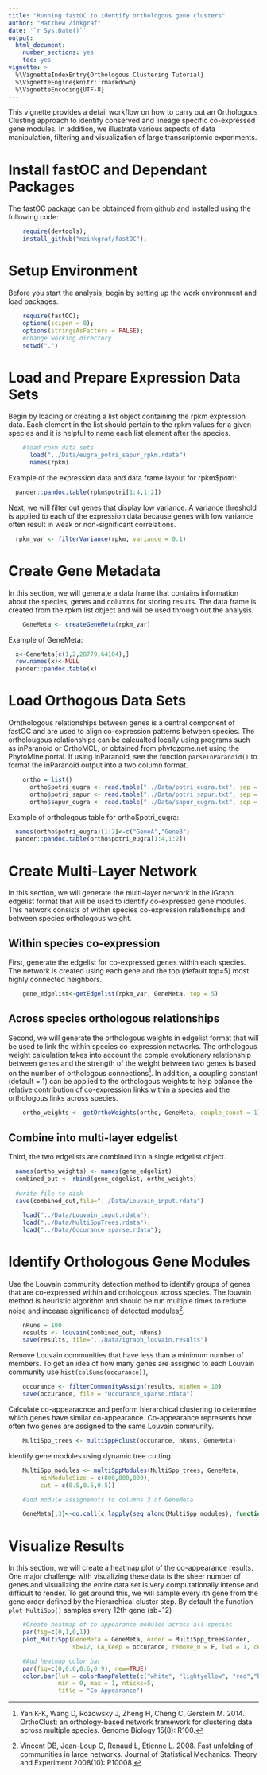 ```yaml
---
title: "Running fastOC to identify orthologous gene clusters"
author: "Matthew Zinkgraf"
date: '`r Sys.Date()`'
output:
  html_document:
    number_sections: yes
    toc: yes
vignette: >
  %\VignetteIndexEntry{Orthologous Clustering Tutorial}
  %\VignetteEngine{knitr::rmarkdown}
  %\VignetteEncoding{UTF-8}
---
```


This vignette provides a detail workflow on how to carry out an Orthologous Clusting approach to identify conserved and lineage specific co-expressed gene modules. In addition, we illustrate various aspects of data manipulation, filtering and visualization of large transcriptomic experiments.

# Install fastOC and Dependant Packages

The fastOC package can be obtainded from github and installed using the following code:

```r
    require(devtools);
    install_github("mzinkgraf/fastOC");
```


# Setup Environment

Before you start the analysis, begin by setting up the work environment and load packages.

```r
    require(fastOC);
    options(scipen = 0);
    options(stringsAsFactors = FALSE);
    #change working directory
    setwd(".")
```

# Load and Prepare Expression Data Sets

Begin by loading or creating a list object containing the rpkm expression data. Each element in the list should pertain to the rpkm values for a given species and it is helpful to name each list element after the species.


```r
    #load rpkm data sets
      load("../Data/eugra_potri_sapur_rpkm.rdata")
      names(rpkm)
```

Example of the expression data and data.frame layout for rpkm$potri:

```r
  pander::pandoc.table(rpkm$potri[1:4,1:2])
```

Next, we will filter out genes that display low variance. A variance threshold is applied to each of the expression data because genes with low variance often result in weak or non-significant correlations.

```r
  rpkm_var <- filterVariance(rpkm, variance = 0.1)
```

# Create Gene Metadata

In this section, we will generate a data frame that contains information about the species, genes and columns for storing results. The data frame is created from the rpkm list object and will be used through out the analysis.

```r
    GeneMeta <- createGeneMeta(rpkm_var)
```

Example of GeneMeta:

```r
  x<-GeneMeta[c(1,2,28779,64104),]
  row.names(x)<-NULL
  pander::pandoc.table(x)
```

# Load Orthogous Data Sets

Orhthologous relationships between genes is a central component of fastOC and are used to align co-expression patterns between species. The ortholougous relationships can be calcualted locally using programs such as inParanoid or OrthoMCL, or obtained from phytozome.net using the PhytoMine portal. If using inParanoid, see the function `parseInParanoid()` to format the inParanoid output into a two column format. 

```r
    ortho = list()
      ortho$potri_eugra <- read.table("../Data/potri_eugra.txt", sep = " ")
      ortho$potri_sapur <- read.table("../Data/potri_sapur.txt", sep = " ")
      ortho$sapur_eugra <- read.table("../Data/sapur_eugra.txt", sep = " ")
```


Example of orthologous table for ortho$potri_eugra:

```r
  names(ortho$potri_eugra)[1:2]<-c("GeneA","GeneB")
  pander::pandoc.table(ortho$potri_eugra[1:4,1:2])
```

# Create Multi-Layer Network

In this section, we will generate the multi-layer network in the iGraph edgelist format that will be used to identify co-expressed gene modules. This network consists of within species co-expression relationships and between species orthologous weight.

## Within species co-expression

First, generate the edgelist for co-expressed genes within each species. The network is created using each gene and the top (default top=5) most highly connected neighbors.

```r
    gene_edgelist<-getEdgelist(rpkm_var, GeneMeta, top = 5)
```

## Across species orthologous relationships

Second, we will generate the orthologous weights in edgelist format that will be used to link the within species co-expression networks. The orthologous weight calculation takes into account the comple evolutionary relationship between genes and the strength of the weight between two genes is based on the number of orthologous connections^[Yan K-K, Wang D, Rozowsky J, Zheng H, Cheng C, Gerstein M. 2014. OrthoClust: an orthology-based network framework for clustering data across multiple species. Genome Biology 15(8): R100.]. In addition, a coupling constant (default = 1) can be applied to the orthologous weights to help balance the relative contribution of co-expression links within a species and the orthologous links across species.

```r
    ortho_weights <- getOrthoWeights(ortho, GeneMeta, couple_const = 1)

```

## Combine into multi-layer edgelist

Third, the two edgelists are combined into a single edgelist object.

```r
  names(ortho_weights) <- names(gene_edgelist)
  combined_out <- rbind(gene_edgelist, ortho_weights)
  
  #write file to disk
  save(combined_out,file="../Data/Louvain_input.rdata")

```

```r
    load("../Data/Louvain_input.rdata");
    load("../Data/MultiSppTrees.rdata");
    load("../Data/Occurance_sparse.rdata");
```


# Identify Orthologous Gene Modules

Use the Louvain community detection method to identify groups of genes that are co-expressed within and orthologous across species. The louvain method is heuristic algorithm and should be run multiple times to reduce noise and incease significance of detected modules^[Vincent DB, Jean-Loup G, Renaud L, Etienne L. 2008. Fast unfolding of communities in large networks. Journal of Statistical Mechanics: Theory and Experiment 2008(10): P10008.].

```r
    nRuns = 100
    results <- louvain(combined_out, nRuns)
    save(results, file="../Data/igraph_louvain.results")
```

Remove Louvain communities that have less than a minimum number of members. To get an idea of how many genes are assigned to each Louvain community use `hist(colSums(occurance))`,

```r
    occurance <- filterCommunityAssign(results, minMem = 10)
    save(occurance, file = "Occurance_sparse.rdata")
```

Calculate co-appearacnce and perform hierarchical clustering to determine which genes have similar co-appearance. Co-appearance represents how often two genes are assigned to the same Louvain community.

```r
    MultiSpp_trees <- multiSppHclust(occurance, nRuns, GeneMeta)
```

Identify gene modules using dynamic tree cutting.

```r
    MultiSpp_modules <- multiSppModules(MultiSpp_trees, GeneMeta, 
         minModuleSize = c(800,800,800), 
         cut = c(0.5,0.5,0.5))

    #add module assignemnts to columns 3 of GeneMeta

    GeneMeta[,3]<-do.call(c,lapply(seq_along(MultiSpp_modules), function(y, i) { y[[i]] }, y=MultiSpp_modules))
```


# Visualize Results

In this section, we will create a heatmap plot of the co-appearance results. One major challenge with visualizing these data is the sheer number of genes and visualizing the entire data set is very computationally intense and difficult to render. To get around this, we will sample every ith gene from the gene order defined by the hierarchical cluster step. By default the function `plot_MultiSpp()` samples every 12th gene (sb=12)

```r
    #Create heatmap of co-appearance modules across all species
    par(fig=c(0,1,0,1))
    plot_MultiSpp(GeneMeta = GeneMeta, order = MultiSpp_trees$order, 
                  sb=12, CA_keep = occurance, remove_0 = F, lwd = 1, cex = 0.5)

    #Add heatmap color bar
    par(fig=c(0,0.6,0.6,0.9), new=TRUE)
    color.bar(lut = colorRampPalette(c("white", "lightyellow", "red","black"))(n = 100),
              min = 0, max = 1, nticks=5,
              title = "Co-Appearance")
```

